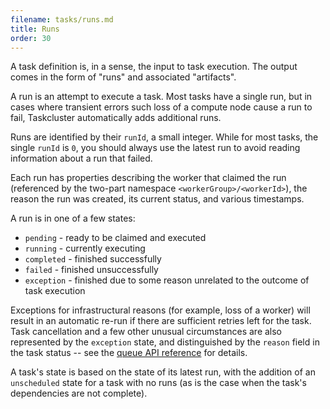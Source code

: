 ```yaml
---
filename: tasks/runs.md
title: Runs
order: 30
---
```


A task definition is, in a sense, the input to task execution. The output comes
in the form of "runs" and associated "artifacts".

A run is an attempt to execute a task. Most tasks have a single run, but in
cases where transient errors such loss of a compute node cause a run to fail,
Taskcluster automatically adds additional runs.

Runs are identified by their `runId`, a small integer. While for most tasks,
the single `runId` is `0`, you should always use the latest run to avoid
reading information about a run that failed.

Each run has properties describing the worker that claimed the run (referenced
by the two-part namespace `<workerGroup>/<workerId>`), the reason the run was
created, its current status, and various timestamps.

A run is in one of a few states:

 * `pending` - ready to be claimed and executed
 * `running` - currently executing
 * `completed` - finished successfully
 * `failed` - finished unsuccessfully
 * `exception` - finished due to some reason unrelated to the outcome of task
   execution

Exceptions for infrastructural reasons (for example, loss of a worker) will
result in an automatic re-run if there are sufficient retries left for the
task. Task cancellation and a few other unusual circumstances are also
represented by the `exception` state, and distinguished by the `reason` field
in the task status -- see the [queue API
reference](/docs/reference/platform/taskcluster-queue/references/api) for details.

A task's state is based on the state of its latest run, with the addition of an
`unscheduled` state for a task with no runs (as is the case when the task's
dependencies are not complete).
